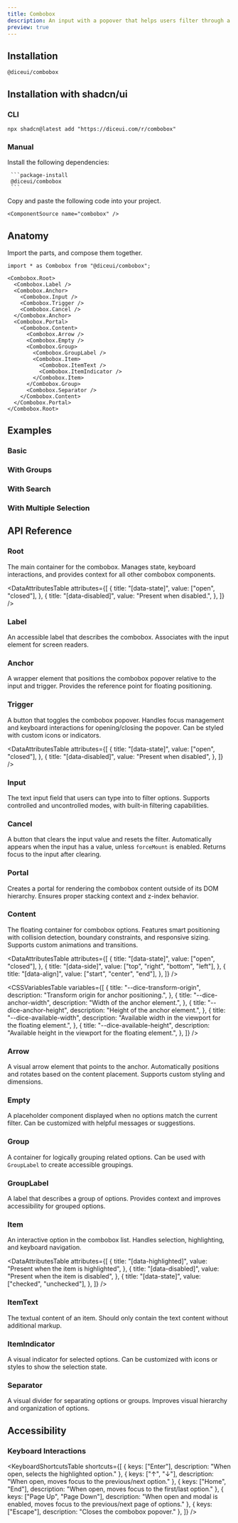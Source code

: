 ```yaml
---
title: Combobox
description: An input with a popover that helps users filter through a list of options.
preview: true
---
```


<ComponentTabs name="combobox-demo" />

## Installation

```package-install
@diceui/combobox
```

## Installation with shadcn/ui

### CLI

```package-install
npx shadcn@latest add "https://diceui.com/r/combobox"
```

### Manual

<Steps>
  <Step>
     Install the following dependencies:

     ```package-install
     @diceui/combobox
     ```
  </Step>
  <Step>
    Copy and paste the following code into your project.

    <ComponentSource name="combobox" />
  </Step>
</Steps>

## Anatomy

Import the parts, and compose them together.

```tsx
import * as Combobox from "@diceui/combobox";

<Combobox.Root>
  <Combobox.Label />
  <Combobox.Anchor>
    <Combobox.Input />
    <Combobox.Trigger />
    <Combobox.Cancel />
  </Combobox.Anchor>
  <Combobox.Portal>
    <Combobox.Content>
      <Combobox.Arrow />
      <Combobox.Empty />
      <Combobox.Group>
        <Combobox.GroupLabel />
        <Combobox.Item>
          <Combobox.ItemText />
          <Combobox.ItemIndicator />
        </Combobox.Item>
      </Combobox.Group>
      <Combobox.Separator />
    </Combobox.Content>
  </Combobox.Portal>
</Combobox.Root>
```

## Examples

### Basic

<ComponentTabs name="combobox-basic-demo" />

### With Groups

<ComponentTabs name="combobox-groups-demo" />

### With Search

<ComponentTabs name="combobox-search-demo" />

### With Multiple Selection

<ComponentTabs name="combobox-multiple-demo" />

## API Reference

### Root

The main container for the combobox. Manages state, keyboard interactions, and provides context for all other combobox components.

<AutoTypeTable
  path="./types/docs/combobox.ts"
  name="RootProps"
/>

<DataAttributesTable
  attributes={[
    {
      title: "[data-state]",
      value: ["open", "closed"],
    },
    {
      title: "[data-disabled]",
      value: "Present when disabled.",
    },
  ]}
/>

### Label

An accessible label that describes the combobox. Associates with the input element for screen readers.

<AutoTypeTable
  path="./types/docs/combobox.ts"
  name="LabelProps"
/>

### Anchor

A wrapper element that positions the combobox popover relative to the input and trigger. Provides the reference point for floating positioning.

<AutoTypeTable
  path="./types/docs/combobox.ts"
  name="AnchorProps"
/>

### Trigger

A button that toggles the combobox popover. Handles focus management and keyboard interactions for opening/closing the popover. Can be styled with custom icons or indicators.

<AutoTypeTable
  path="./types/docs/combobox.ts"
  name="TriggerProps"
/>

<DataAttributesTable
  attributes={[
    {
      title: "[data-state]",
      value: ["open", "closed"],
    },
    {
      title: "[data-disabled]",
      value: "Present when disabled",
    },
  ]}
/>

### Input

The text input field that users can type into to filter options. Supports controlled and uncontrolled modes, with built-in filtering capabilities.

<AutoTypeTable
  path="./types/docs/combobox.ts"
  name="InputProps"
/>

### Cancel

A button that clears the input value and resets the filter. Automatically appears when the input has a value, unless `forceMount` is enabled. Returns focus to the input after clearing.

<AutoTypeTable
  path="./types/docs/combobox.ts"
  name="CancelProps"
/>

### Portal

Creates a portal for rendering the combobox content outside of its DOM hierarchy. Ensures proper stacking context and z-index behavior.

<AutoTypeTable
  path="./types/docs/combobox.ts"
  name="PortalProps"
/>

### Content

The floating container for combobox options. Features smart positioning with collision detection, boundary constraints, and responsive sizing. Supports custom animations and transitions.

<AutoTypeTable
  path="./types/docs/combobox.ts"
  name="ContentProps"
/>

<DataAttributesTable
  attributes={[
    {
      title: "[data-state]",
      value: ["open", "closed"],
    },
    {
      title: "[data-side]",
      value: ["top", "right", "bottom", "left"],
    },
    {
      title: "[data-align]",
      value: ["start", "center", "end"],
    },
  ]}
/>

<CSSVariablesTable
  variables={[
    {
      title: "--dice-transform-origin",
      description: "Transform origin for anchor positioning.",
    },
    {
      title: "--dice-anchor-width",
      description: "Width of the anchor element.",
    },
    {
      title: "--dice-anchor-height",
      description: "Height of the anchor element.",
    },
    {
      title: "--dice-available-width",
      description: "Available width in the viewport for the floating element.",
    },
    {
      title: "--dice-available-height",
      description: "Available height in the viewport for the floating element.",
    },
  ]}
/>

### Arrow

A visual arrow element that points to the anchor. Automatically positions and rotates based on the content placement. Supports custom styling and dimensions.

<AutoTypeTable
  path="./types/docs/combobox.ts"
  name="ArrowProps"
/>

### Empty

A placeholder component displayed when no options match the current filter. Can be customized with helpful messages or suggestions.

<AutoTypeTable
  path="./types/docs/combobox.ts"
  name="EmptyProps"
/>

### Group

A container for logically grouping related options. Can be used with `GroupLabel` to create accessible groupings.

<AutoTypeTable
  path="./types/docs/combobox.ts"
  name="GroupProps"
/>

### GroupLabel

A label that describes a group of options. Provides context and improves accessibility for grouped options.

<AutoTypeTable
  path="./types/docs/combobox.ts"
  name="GroupLabelProps"
/>

### Item

An interactive option in the combobox list. Handles selection, highlighting, and keyboard navigation.

<AutoTypeTable
  path="./types/docs/combobox.ts"
  name="ItemProps"
/>

<DataAttributesTable
  attributes={[
    {
      title: "[data-highlighted]",
      value: "Present when the item is highlighted",
    },
    {
      title: "[data-disabled]",
      value: "Present when the item is disabled",
    },
    {
      title: "[data-state]",
      value: ["checked", "unchecked"],
    },
  ]}
/>

### ItemText

The textual content of an item. Should only contain the text content without additional markup.

<AutoTypeTable
  path="./types/docs/combobox.ts"
  name="ItemTextProps"
/>

### ItemIndicator

A visual indicator for selected options. Can be customized with icons or styles to show the selection state.

<AutoTypeTable
  path="./types/docs/combobox.ts"
  name="ItemIndicatorProps"
/>

### Separator

A visual divider for separating options or groups. Improves visual hierarchy and organization of options.

<AutoTypeTable
  path="./types/docs/combobox.ts"
  name="SeparatorProps"
/>

## Accessibility

### Keyboard Interactions

<KeyboardShortcutsTable
  shortcuts={[
    {
      keys: ["Enter"],
      description: "When open, selects the highlighted option."
    },
    {
      keys: ["↑", "↓"],
      description: "When open, moves focus to the previous/next option."
    },
    {
      keys: ["Home", "End"],
      description: "When open, moves focus to the first/last option."
    },
    {
      keys: ["Page Up", "Page Down"],
      description: "When open and modal is enabled, moves focus to the previous/next page of options."
    },
    {
      keys: ["Escape"],
      description: "Closes the combobox popover."
    },
  ]}
/> 